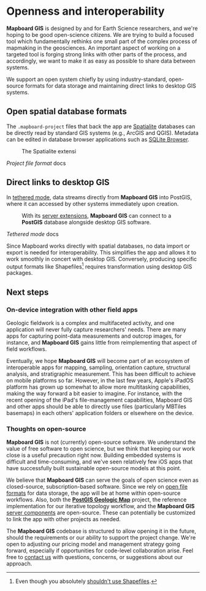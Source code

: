 
# Openness and interoperability

**Mapboard GIS** is designed by and for Earth Science researchers, and we're
hoping to be good open-science citizens. We are trying to build a focused
tool which fundamentally rethinks one small part of the complex process of
mapmaking in the geosciences. An important aspect of working on a targeted
tool is forging strong links with other parts of the process, and
accordingly, we want to make it as easy as possible to share data between
systems.

<!--
_Unbundling functionality and thinking carefully
about boundaries will allow workflows to be composed from multiple focused tools._
Crucially, putting different pieces of workflows in the hands of researchers who care
the most about specific aspects will allow more attention to detail on creating
effective and easy-to-use human interfaces.
-->

We support an open system chiefly by using
industry-standard, open-source formats for data storage
and maintaining direct links to desktop GIS systems.

## Open spatial database formats

The `.mapboard-project` files that back the app are
[Spatialite](https://www.gaia-gis.it/fossil/libspatialite/index) databases can be directly read by
standard GIS systems (e.g., ArcGIS and QGIS). Metadata can be edited in
database browser applications such as [SQLite Browser](https://sqlitebrowser.org/).

<Figure
  src="/charts/mapboard-spatialite.png"
  width={400}
  className="center no-border"
>
  The Spatialite extensi
</Figure>

<PageLinkButton href="/docs/projects/file-format">
  <em>Project file format</em> docs
</PageLinkButton>

## Direct links to desktop GIS

In [tethered mode](/docs/tethered-mode), data streams directly from **Mapboard GIS**
into PostGIS, where it can accessed by other systems immediately upon creation.

<Figure
  src="/charts/mapboard-postgis.png"
  width={400}
  className="center no-border"
>
  With its <a href="">server extensions</a>, <strong>Mapboard GIS</strong> can
  connect to a <strong>PostGIS</strong> database alongside desktop GIS software.
</Figure>

<PageLinkButton href="/docs/tethered-mode">
  <em>Tethered mode</em> docs
</PageLinkButton>

Since Mapboard works directly with spatial databases, no data import or export is needed
for interoperability.
This simplifies the app and allows it to work smoothly in concert with desktop GIS.
Conversely, producing specific output formats like Shapefiles[^1] requires
transformation using desktop GIS packages.

## Next steps

### On-device integration with other field apps

Geologic fieldwork is a complex and multifaceted activity, and one application will
never fully capture researchers' needs.
There are many apps for capturing point-data measurements and outcrop images,
for instance, and **Mapboard GIS** gains little from reimplementing that
aspect of field workflows.

Eventually, we hope **Mapboard GIS** will become part of an ecosystem
of interoperable apps for mapping, sampling, orientation capture,
structural analysis, and stratigraphic measurement.
This has been difficult to achieve on mobile platforms so far.
However, in the last few years, Apple's iPadOS platform has grown up
somewhat to allow more multitasking capabilities, making the way forward
a bit easier to imagine. For instance, with the recent opening of the
iPad's file-management capabilities,
Mapboard GIS and other apps should be able to directly use
files (particularly MBTiles basemaps) in each others' application folders or elsewhere on the device.

<h3 id="open-source">Thoughts on open-source</h3>

**Mapboard GIS** is not (currently) open-source software. We understand
the value of free software to open science, but we think that keeping our
work close is a useful precaution right now. Building embedded systems
is difficult and time-consuming, and we've seen relatively few iOS apps
that have successfully built sustainable open-source models at this point.

We believe that **Mapboard GIS** can serve the goals of open science even as closed-source,
subscription-based software.
Since we rely on [open file formats](/docs/project-file) for data storage,
the app will be at home within open-source workflows.
Also, both the [**PostGIS Geologic Map**](https://github.com/davenquinn/PostGIS-Geologic-Map)
project, the reference implementation for our iterative topology workflow,
and the **Mapboard GIS** [server components](https://github.com/davenquinn/Mapboard-Server)
are open-source. These can potentially be
customized to link the app with other projects as needed.

The **Mapboard GIS** codebase is structured to allow opening it in the
future, should the requirements or our ability to support the project change.
We're open to adjusting our pricing model and management strategy going
forward, especially if opportunities for code-level collaboration arise. Feel
free to [contact us](mailto:dev@davenquinn.com) with questions, concerns, or
suggestions about our approach.

[^1]: Even though you absolutely [shouldn't use Shapefiles](http://switchfromshapefile.org/).

